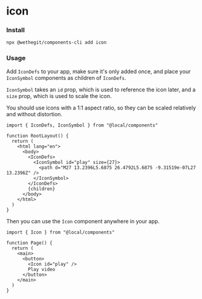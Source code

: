 
<Meta title="components/icon/Readme" />

# icon

### Install

```bash
npx @wethegit/components-cli add icon
```

### Usage

Add `IconDefs` to your app, make sure it's only added once, and place your `IconSymbol` components as children of `IconDefs`.

`IconSymbol` takes an `id` prop, which is used to reference the icon later, and a `size` prop, which is used to scale the icon.

You should use icons with a 1:1 aspect ratio, so they can be scaled relatively and without distortion.

```tsx
import { IconDefs, IconSymbol } from "@local/components"

function RootLayout() {
  return (
    <html lang="en">
      <body>
        <IconDefs>
          <IconSymbol id="play" size={27}>
            <path d="M27 13.2396L5.6875 26.4792L5.6875 -9.31519e-07L27 13.2396Z" />
          </IconSymbol>
        </IconDefs>
        {children}
      </body>
    </html>
  )
}
```

Then you can use the `Icon` component anywhere in your app.

```tsx
import { Icon } from "@local/components"

function Page() {
  return (
    <main>
      <button>
        <Icon id="play" />
        Play video
      </button>
    </main>
  )
}
```
